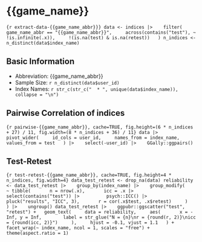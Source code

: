 # {{game_name}}

```{r extract-data-{{game_name_abbr}}}
data <- indices |> 
  filter(
    game_name_abbr == "{{game_name_abbr}}",
    across(contains("test"), ~ !is.infinite(.x)),
    !(is.na(test) & is.na(retest))
  )
n_indices <- n_distinct(data$index_name)
```

## Basic Information

* Abbreviation: {{game_name_abbr}}
* Sample Size: `r n_distinct(data$user_id)`
* Index Names: 
`r str_c(str_c("  * ", unique(data$index_name)), collapse = "\n")`

## Pairwise Correlation of indices

```{r pairwise-{{game_name_abbr}}, cache=TRUE, fig.height=(6 * n_indices + 27) / 11, fig.width=(8 * n_indices + 36) / 11}
data |> 
  pivot_wider(
    id_cols = user_id,
    names_from = index_name, 
    values_from = test
  ) |> 
  select(-user_id) |> 
  GGally::ggpairs()
```

## Test-Retest

```{r test-retest-{{game_name_abbr}}, cache=TRUE, fig.height=4 * n_indices, fig.width=4}
data_test_retest <- drop_na(data)
reliability <- data_test_retest |> 
  group_by(index_name) |> 
  group_modify(
    ~ tibble(
      n = nrow(.x),
      icc = .x |> 
        select(contains("test")) |> 
        psych::ICC() |> 
        pluck("results", "ICC", 3),
      r = cor(.x$test, .x$retest)
    )
  ) |> 
  ungroup()
data_test_retest |> 
  ggpubr::ggscatter("test", "retest") +
  geom_text(
    data = reliability,
    aes(
      x = -Inf, y = Inf, 
      label = str_glue("N = {n}\nr = {round(r, 2)}\nicc = {round(icc, 2)}")
    ),
    hjust = -0.1, vjust = 1.1
  ) +
  facet_wrap(~ index_name, ncol = 1, scales = "free") +
  theme(aspect.ratio = 1)
```
